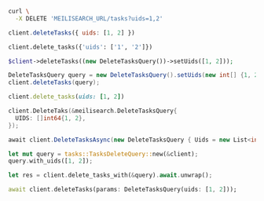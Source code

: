 <CodeGroup>

```bash cURL
curl \
  -X DELETE 'MEILISEARCH_URL/tasks?uids=1,2'
```

```javascript JS
client.deleteTasks({ uids: [1, 2] })
```

```python Python
client.delete_tasks({'uids': ['1', '2']})
```

```php PHP
$client->deleteTasks((new DeleteTasksQuery())->setUids([1, 2]));
```

```java Java
DeleteTasksQuery query = new DeleteTasksQuery().setUids(new int[] {1, 2})
client.deleteTasks(query);
```

```ruby Ruby
client.delete_tasks(uids: [1, 2])
```

```go Go
client.DeleteTaks(&meilisearch.DeleteTasksQuery{
  UIDS: []int64{1, 2},
});
```

```csharp C#
await client.DeleteTasksAsync(new DeleteTasksQuery { Uids = new List<int> { 1, 2 } });
```

```rust Rust
let mut query = tasks::TasksDeleteQuery::new(&client);
query.with_uids([1, 2]);

let res = client.delete_tasks_with(&query).await.unwrap();
```

```dart Dart
await client.deleteTasks(params: DeleteTasksQuery(uids: [1, 2]));
```
</CodeGroup>